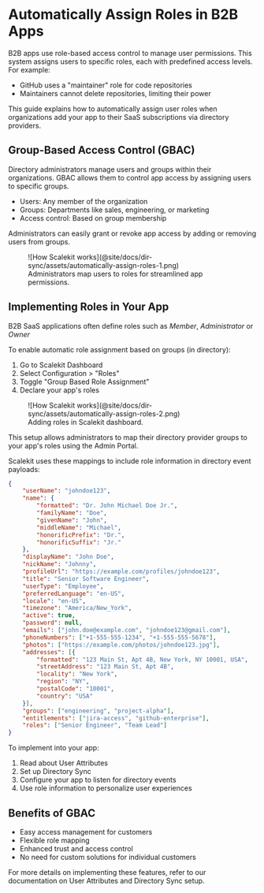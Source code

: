 # Automatically Assign Roles in B2B Apps

B2B apps use role-based access control to manage user permissions. This system assigns users to specific roles, each
with predefined access levels. For example:

- GitHub uses a "maintainer" role for code repositories
- Maintainers cannot delete repositories, limiting their power

This guide explains how to automatically assign user roles when organizations add your app to their SaaS subscriptions
via directory providers.

## Group-Based Access Control (GBAC)

Directory administrators manage users and groups within their organizations. GBAC allows them to control app access by
assigning users to specific groups.

- Users: Any member of the organization
- Groups: Departments like sales, engineering, or marketing
- Access control: Based on group membership

Administrators can easily grant or revoke app access by adding or removing users from groups.

<figure>
  ![How Scalekit works](@site/docs/dir-sync/assets/automatically-assign-roles-1.png)
  <figcaption>Administrators map users to roles for streamlined app permissions.</figcaption>
</figure>

## **Implementing Roles in Your App**

B2B SaaS applications often define roles such as _Member_, _Administrator_ or _Owner_

To enable automatic role assignment based on groups (in directory):

1. Go to Scalekit Dashboard
2. Select Configuration > "Roles"
3. Toggle "Group Based Role Assignment"
4. Declare your app's roles

<figure>
  ![How Scalekit works](@site/docs/dir-sync/assets/automatically-assign-roles-2.png)
  <figcaption>Adding roles in Scalekit dashboard.</figcaption>
</figure>

This setup allows administrators to map their directory provider groups to your app's roles using the Admin Portal.

Scalekit uses these mappings to include role information in directory event payloads:

<CodeWithHeader title=".env">

```json
{
    "userName": "johndoe123",
    "name": {
        "formatted": "Dr. John Michael Doe Jr.",
        "familyName": "Doe",
        "givenName": "John",
        "middleName": "Michael",
        "honorificPrefix": "Dr.",
        "honorificSuffix": "Jr."
    },
    "displayName": "John Doe",
    "nickName": "Johnny",
    "profileUrl": "https://example.com/profiles/johndoe123",
    "title": "Senior Software Engineer",
    "userType": "Employee",
    "preferredLanguage": "en-US",
    "locale": "en-US",
    "timezone": "America/New_York",
    "active": true,
    "password": null,
    "emails": ["john.doe@example.com", "johndoe123@gmail.com"],
    "phoneNumbers": ["+1-555-555-1234", "+1-555-555-5678"],
    "photos": ["https://example.com/photos/johndoe123.jpg"],
    "addresses": [{
        "formatted": "123 Main St, Apt 4B, New York, NY 10001, USA",
        "streetAddress": "123 Main St, Apt 4B",
        "locality": "New York",
        "region": "NY",
        "postalCode": "10001",
        "country": "USA"
    }],
    "groups": ["engineering", "project-alpha"],
    "entitlements": ["jira-access", "github-enterprise"],
    "roles": ["Senior Engineer", "Team Lead"]
}
```

</CodeWithHeader>

To implement into your app:

1. Read about User Attributes
2. Set up Directory Sync
3. Configure your app to listen for directory events
4. Use role information to personalize user experiences

## Benefits of GBAC

- Easy access management for customers
- Flexible role mapping
- Enhanced trust and access control
- No need for custom solutions for individual customers

For more details on implementing these features, refer to our documentation on User Attributes and Directory Sync setup.
